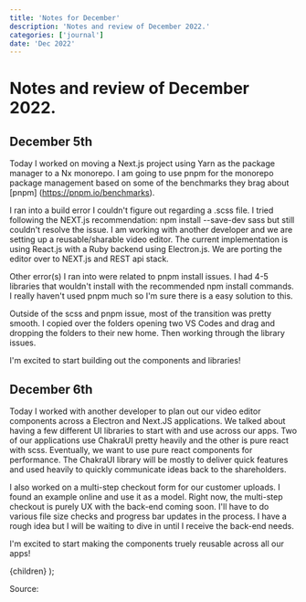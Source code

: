 ```yaml
---
title: 'Notes for December'
description: 'Notes and review of December 2022.'
categories: ['journal']
date: 'Dec 2022'
---
```


# Notes and review of December 2022.

## December 5th

Today I worked on moving a Next.js project using Yarn as the package manager to a Nx monorepo. I am going to use pnpm for the monorepo package management based on some of the benchmarks they brag about [pnpm] (https://pnpm.io/benchmarks).

I ran into a build error I couldn't figure out regarding a .scss file. I tried following the NEXT.js recommendation: npm install --save-dev sass but still couldn't resolve the issue. I am working with another developer and we are setting up a reusable/sharable video editor. The current implementation is using React.js with a Ruby backend using Electron.js. We are porting the editor over to NEXT.js and REST api stack.

Other error(s) I ran into were related to pnpm install issues. I had 4-5 libraries that wouldn't install with the recommended npm install commands. I really haven't used pnpm much so I'm sure there is a easy solution to this.

Outside of the scss and pnpm issue, most of the transition was pretty smooth. I copied over the folders opening two VS Codes and drag and dropping the folders to their new home. Then working through the library issues.

I'm excited to start building out the components and libraries!

## December 6th

Today I worked with another developer to plan out our video editor components across a Electron and Next.JS applications. We talked about having a few different UI libraries to start with and use across our apps. Two of our applications use ChakraUI pretty heavily and the other is pure react with scss. Eventually, we want to use pure react components for performance. The ChakraUI library will be mostly to deliver quick features and used heavily to quickly communicate ideas back to the shareholders.

I also worked on a multi-step checkout form for our customer uploads. I found an example online and use it as a model. Right now, the multi-step checkout is purely UX with the back-end coming soon. I'll have to do various file size checks and progress bar updates in the process. I have a rough idea but I will be waiting to dive in until I receive the back-end needs.

I'm excited to start making the components truely reusable across all our apps!

  <BlogLayout meta={meta}>{children}</BlogLayout>
);

Source:
